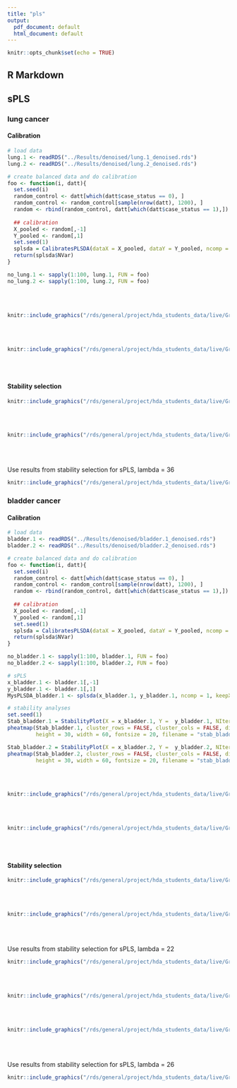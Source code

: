 ```yaml
---
title: "pls"
output:
  pdf_document: default
  html_document: default
---
```


```r
knitr::opts_chunk$set(echo = TRUE)
```

## R Markdown

## sPLS
### lung cancer
#### Calibration
```r

# load data
lung.1 <- readRDS("../Results/denoised/lung.1_denoised.rds")
lung.2 <- readRDS("../Results/denoised/lung.2_denoised.rds")

# create balanced data and do calibration
foo <- function(i, datt){
  set.seed(i)
  random_control <- datt[which(datt$case_status == 0), ]
  random_control <- random_control[sample(nrow(datt), 1200), ]
  random <- rbind(random_control, datt[which(datt$case_status == 1),])
  
  ## calibration
  X_pooled <- random[,-1]
  Y_pooled <- random[,1]
  set.seed(1)
  splsda = CalibratesPLSDA(dataX = X_pooled, dataY = Y_pooled, ncomp = 1, Nrepeat = 5)
  return(splsda$NVar)
}

no_lung.1 <- sapply(1:100, lung.1, FUN = foo)
no_lung.2 <- sapply(1:100, lung.2, FUN = foo)

```

<br/>
<br/>

```r
knitr::include_graphics("/rds/general/project/hda_students_data/live/Group3/TDS_Group3/PLS_plots/stab_lung_1.pdf")

```

<br/>
<br/>

```r
knitr::include_graphics("/rds/general/project/hda_students_data/live/Group3/TDS_Group3/PLS_plots/stab_lung_2.pdf")
```

<br/>
<br/>

#### Stability selection
```r
knitr::include_graphics("/rds/general/project/hda_students_data/live/Group3/TDS_Group3/PLS_plots/CalibrationPlot_lung.1.png")
```

<br/>
<br/>

```r
knitr::include_graphics("/rds/general/project/hda_students_data/live/Group3/TDS_Group3/PLS_plots/selection_proportions_lung.1.png")
```

<br/>
<br/>

Use results from stability selection for sPLS, lambda = 36
```r
knitr::include_graphics("/rds/general/project/hda_students_data/live/Group3/TDS_Group3/PLS_plots/sPLS_loading_lung_1.png")
```


### bladder cancer
#### Calibration
```r
# load data
bladder.1 <- readRDS("../Results/denoised/bladder.1_denoised.rds")
bladder.2 <- readRDS("../Results/denoised/bladder.2_denoised.rds")

# create balanced data and do calibration
foo <- function(i, datt){
  set.seed(i)
  random_control <- datt[which(datt$case_status == 0), ]
  random_control <- random_control[sample(nrow(datt), 1200), ]
  random <- rbind(random_control, datt[which(datt$case_status == 1),])
  
  ## calibration
  X_pooled <- random[,-1]
  Y_pooled <- random[,1]
  set.seed(1)
  splsda = CalibratesPLSDA(dataX = X_pooled, dataY = Y_pooled, ncomp = 1, Nrepeat = 5)
  return(splsda$NVar)
}

no_bladder.1 <- sapply(1:100, bladder.1, FUN = foo)
no_bladder.2 <- sapply(1:100, bladder.2, FUN = foo)

# sPLS
x_bladder.1 <- bladder.1[,-1]
y_bladder.1 <- bladder.1[,1]
MysPLSDA_bladder.1 <- splsda(x_bladder.1, y_bladder.1, ncomp = 1, keepX = 28)

# stability analyses
set.seed(1)
Stab_bladder.1 = StabilityPlot(X = x_bladder.1, Y =  y_bladder.1, NIter = 100)
pheatmap(Stab_bladder.1, cluster_rows = FALSE, cluster_cols = FALSE, display_numbers = TRUE,
         height = 30, width = 60, fontsize = 20, filename = "stab_bladder_1.pdf")

Stab_bladder.2 = StabilityPlot(X = x_bladder.2, Y =  y_bladder.2, NIter = 100)
pheatmap(Stab_bladder.2, cluster_rows = FALSE, cluster_cols = FALSE, display_numbers = TRUE,
         height = 30, width = 60, fontsize = 20, filename = "stab_bladder_2.pdf")

```

<br/>
<br/>

```r
knitr::include_graphics("/rds/general/project/hda_students_data/live/Group3/TDS_Group3/PLS_plots/stab_bladder_1.pdf")

```

<br/>
<br/>

```r
knitr::include_graphics("/rds/general/project/hda_students_data/live/Group3/TDS_Group3/PLS_plots/stab_bladder_2.pdf")
```

<br/>
<br/>

#### Stability selection
```r
knitr::include_graphics("/rds/general/project/hda_students_data/live/Group3/TDS_Group3/PLS_plots/CalibrationPlot_bladder.1.png")
```

<br/>
<br/>

```r
knitr::include_graphics("/rds/general/project/hda_students_data/live/Group3/TDS_Group3/PLS_plots/selection_proportions_bladder.1.png")
```

<br/>
<br/>

Use results from stability selection for sPLS, lambda = 22
```r
knitr::include_graphics("/rds/general/project/hda_students_data/live/Group3/TDS_Group3/PLS_plots/sPLS_loading_bladder_1.png")
```

<br/>
<br/>

```r
knitr::include_graphics("/rds/general/project/hda_students_data/live/Group3/TDS_Group3/PLS_plots/CalibrationPlot_bladder.2.png")
```

<br/>
<br/>

```r
knitr::include_graphics("/rds/general/project/hda_students_data/live/Group3/TDS_Group3/PLS_plots/selection_proportions_bladder.2.png")
```

<br/>
<br/>

Use results from stability selection for sPLS, lambda = 26
```r
knitr::include_graphics("/rds/general/project/hda_students_data/live/Group3/TDS_Group3/PLS_plots/sPLS_loading_bladder_2.png")
```

